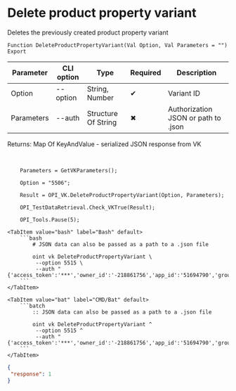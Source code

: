 ﻿---
sidebar_position: 7
---


# Delete product property variant
 Deletes the previously created product property variant



`Function DeleteProductPropertyVariant(Val Option, Val Parameters = "") Export`

  | Parameter | CLI option | Type | Required | Description |
  |-|-|-|-|-|
  | Option | --option | String, Number | &#x2714; | Variant ID |
  | Parameters | --auth | Structure Of String | &#x2716; | Authorization JSON or path to .json |

  
  Returns:  Map Of KeyAndValue - serialized JSON response from VK

<br/>




```bsl title="1C:Enterprise/OneScript code example"
    Parameters = GetVKParameters();

    Option = "5506";

    Result = OPI_VK.DeleteProductPropertyVariant(Option, Parameters);

    OPI_TestDataRetrieval.Check_VKTrue(Result);

    OPI_Tools.Pause(5);
```
 

 <Tabs>
  
    <TabItem value="bash" label="Bash" default>
        ```bash
            # JSON data can also be passed as a path to a .json file
            
            oint vk DeleteProductPropertyVariant \
             --option 5515 \
             --auth "{'access_token':'***','owner_id':'-218861756','app_id':'51694790','group_id':'218861756'}"
        ```
    </TabItem>
  
    <TabItem value="bat" label="CMD/Bat" default>
        ```batch
            :: JSON data can also be passed as a path to a .json file
            
            oint vk DeleteProductPropertyVariant ^
             --option 5515 ^
             --auth "{'access_token':'***','owner_id':'-218861756','app_id':'51694790','group_id':'218861756'}"
        ```
    </TabItem>
</Tabs>


```json title="Result"
{
 "response": 1
}
```
